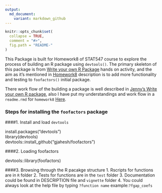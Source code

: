 ```yaml
---
output:
  md_document:
    variant: markdown_github
---
```


```r
knitr::opts_chunk$set(
  collapse = TRUE,
  comment = "#>",
  fig.path = "README-"
)
```
This Package is built for Homework8 of STAT547 course to explore the process of building an R package using `devtools()`. The primary skeleton of this package is from [Write your own R Package](http://stat545-ubc.github.io/packages00_index.html) hands on activity, and the aim as it's mentioned in [Homework8](http://stat545-ubc.github.io/hw10_package.html) description is to add more functionality and testing to `foofactors()` initial package.

There work flow of the building a package is well described in [Jenny's Write your own R package](http://stat545-ubc.github.io/hw10_package.html), also I have put my understandings and work flow in a `readme.rmd` for `homework8` [Here](https://github.com/STAT545-UBC/golnaz_jahesh/blob/master/STAT547_Homework/Homework8/hmw8.rmd).

### Steps for installing the `foofactors` package
####1. Install and load `devtools`

install.packages("devtools")  
library(devtools)  
devtools::install_github("gjahesh/foofactors")  
 
####2. Loading foofactors

devtools::library(foofactors)

####3. Browsing through the R pacakge structure
1. Rscripts for functions are in `R` folder
2. Tests for functions are in the `test` folder
3. Documentation could be found in DESCRIPTION file and `vignette` folder
4. You could always look at the help file by typing `?function name` example:`?fgap_coefs`

